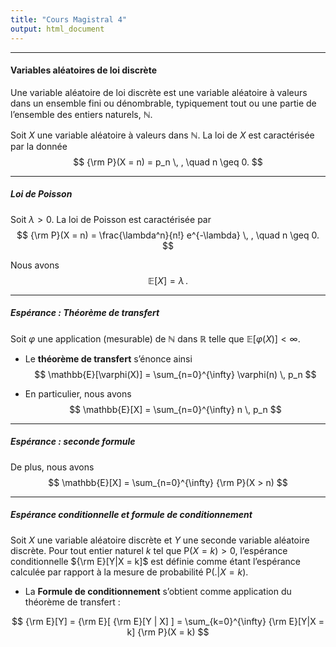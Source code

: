 ```yaml
--- 
title: "Cours Magistral 4"
output: html_document 
---
```


** **

#### Variables aléatoires de loi discrète

Une variable aléatoire de loi discrète est une variable aléatoire à valeurs dans un ensemble fini ou dénombrable, typiquement tout ou une partie de l'ensemble des entiers naturels, $\mathbb{N}$.


Soit $X$ une variable aléatoire à valeurs dans $\mathbb{N}$. La loi de $X$ est caractérisée par la donnée
$$
{\rm P}(X = n) = p_n \, , \quad n \geq 0. 
$$ 


** **

##### Loi de Poisson 

Soit $\lambda >0$. La loi de Poisson  est caractérisée par  
$$
{\rm P}(X = n) = \frac{\lambda^n}{n!} e^{-\lambda} \, , \quad n \geq 0. 
$$ 

Nous avons 
$$
\mathbb{E}[X] = \lambda \, .
$$

** **

##### Espérance : Théorème de transfert 

Soit $\varphi$ une application (mesurable) de $\mathbb{N}$ dans $\mathbb{R}$ telle que $\mathbb{E}[\varphi(X)] < \infty$. 

* Le **théorème de transfert** s'énonce ainsi 
$$
\mathbb{E}[\varphi(X)] = \sum_{n=0}^{\infty} \varphi(n) \, p_n
$$

* En particulier, nous avons 
$$
\mathbb{E}[X] = \sum_{n=0}^{\infty} n \, p_n
$$ 

** **

##### Espérance : seconde formule

De plus, nous avons 
$$
\mathbb{E}[X] = \sum_{n=0}^{\infty} {\rm P}(X > n)
$$ 

** **

##### Espérance conditionnelle et formule de conditionnement

Soit $X$ une variable aléatoire discrète et $Y$ une seconde variable aléatoire discrète. Pour tout entier naturel $k$ tel que P$(X=k)>0$, l'espérance  conditionnelle ${\rm E}[Y|X = k]$ est définie comme étant l'espérance calculée par rapport à la mesure de probabilité P($.|X=k$). 

* La **Formule de conditionnement** s'obtient comme application du théorème de transfert :

$$
{\rm E}[Y] = {\rm E}[ {\rm E}[Y | X] ]  = \sum_{k=0}^{\infty} {\rm E}[Y|X = k] {\rm P}(X = k) 
$$





